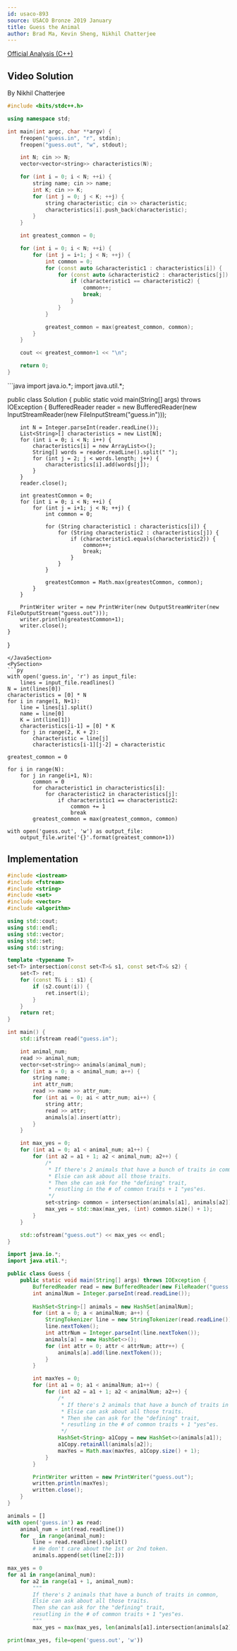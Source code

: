 ```yaml
---
id: usaco-893
source: USACO Bronze 2019 January
title: Guess the Animal
author: Brad Ma, Kevin Sheng, Nikhil Chatterjee
---
```


[Official Analysis (C++)](http://usaco.org/current/data/sol_guess_bronze_jan19.html)

## Video Solution
By Nikhil Chatterjee

<Youtube id="qmltNgaSg8w" />

<Spoiler title="Video Solution Code">
	
<LanguageSection>
<CPPSection>

```cpp
#include <bits/stdc++.h>

using namespace std;

int main(int argc, char **argv) {
	freopen("guess.in", "r", stdin);
	freopen("guess.out", "w", stdout);

	int N; cin >> N;
	vector<vector<string>> characteristics(N);

	for (int i = 0; i < N; ++i) {
		string name; cin >> name;
		int K; cin >> K;
		for (int j = 0; j < K; ++j) {
			string characteristic; cin >> characteristic;
			characteristics[i].push_back(characteristic);
		}
	}

	int greatest_common = 0;

	for (int i = 0; i < N; ++i) {
		for (int j = i+1; j < N; ++j) {
			int common = 0;
			for (const auto &characteristic1 : characteristics[i]) {
				for (const auto &characteristic2 : characteristics[j]) {
					if (characteristic1 == characteristic2) {
						common++;
						break;
					}
				}
			}

			greatest_common = max(greatest_common, common);
		}
	}

	cout << greatest_common+1 << "\n";

	return 0;
}
```	
</CPPSection>
<JavaSection>
```java
import java.io.*;
import java.util.*;

public class Solution {
	public static void main(String[] args) throws IOException {
		BufferedReader reader = new BufferedReader(new InputStreamReader(new FileInputStream("guess.in")));

		int N = Integer.parseInt(reader.readLine());
		List<String>[] characteristics = new List[N];
		for (int i = 0; i < N; i++) {
			characteristics[i] = new ArrayList<>();
			String[] words = reader.readLine().split(" ");
			for (int j = 2; j < words.length; j++) {
				characteristics[i].add(words[j]);
			}
		}
		reader.close();

		int greatestCommon = 0;
		for (int i = 0; i < N; ++i) {
			for (int j = i+1; j < N; ++j) {
				int common = 0;

				for (String characteristic1 : characteristics[i]) {
					for (String characteristic2 : characteristics[j]) {
						if (characteristic1.equals(characteristic2)) {
							common++;
							break;
						}
					}
				}

				greatestCommon = Math.max(greatestCommon, common);
			}
		}

		PrintWriter writer = new PrintWriter(new OutputStreamWriter(new FileOutputStream("guess.out")));
		writer.println(greatestCommon+1);
		writer.close();
	}
}
```
</JavaSection>
<PySection>
```py
with open('guess.in', 'r') as input_file:
	lines = input_file.readlines()
N = int(lines[0])
characteristics = [0] * N
for i in range(1, N+1):
	line = lines[i].split()
	name = line[0]
	K = int(line[1])
	characteristics[i-1] = [0] * K
	for j in range(2, K + 2):
		characteristic = line[j]
		characteristics[i-1][j-2] = characteristic

greatest_common = 0

for i in range(N):
	for j in range(i+1, N):
		common = 0
		for characteristic1 in characteristics[i]:
			for characteristic2 in characteristics[j]:
				if characteristic1 == characteristic2:
					common += 1
					break
		greatest_common = max(greatest_common, common)

with open('guess.out', 'w') as output_file:
	output_file.write('{}'.format(greatest_common+1))
```
</PySection>
</LanguageSection>
</Spoiler>
	
## Implementation

<LanguageSection>
<CPPSection>
  
```cpp
#include <iostream>
#include <fstream>
#include <string>
#include <set>
#include <vector>
#include <algorithm>

using std::cout;
using std::endl;
using std::vector;
using std::set;
using std::string;

template <typename T>
set<T> intersection(const set<T>& s1, const set<T>& s2) {
	set<T> ret;
	for (const T& i : s1) {
		if (s2.count(i)) {
			ret.insert(i);
		}
	}
	return ret;
}

int main() {
	std::ifstream read("guess.in");

	int animal_num;
	read >> animal_num;
	vector<set<string>> animals(animal_num);
	for (int a = 0; a < animal_num; a++) {
		string name;
		int attr_num;
		read >> name >> attr_num;
		for (int ai = 0; ai < attr_num; ai++) {
			string attr;
			read >> attr;
			animals[a].insert(attr);
		}
	}

	int max_yes = 0;
	for (int a1 = 0; a1 < animal_num; a1++) {
		for (int a2 = a1 + 1; a2 < animal_num; a2++) {
			/*
			 * If there's 2 animals that have a bunch of traits in common,
			 * Elsie can ask about all those traits.
			 * Then she can ask for the "defining" trait,
			 * resutling in the # of common traits + 1 "yes"es.
			 */
			set<string> common = intersection(animals[a1], animals[a2]);
			max_yes = std::max(max_yes, (int) common.size() + 1);
		}
	}

	std::ofstream("guess.out") << max_yes << endl;
}
```
  
</CPPSection>
<JavaSection>
  
```java
import java.io.*;
import java.util.*;

public class Guess {
	public static void main(String[] args) throws IOException {
		BufferedReader read = new BufferedReader(new FileReader("guess.in"));
		int animalNum = Integer.parseInt(read.readLine());
		
		HashSet<String>[] animals = new HashSet[animalNum];
		for (int a = 0; a < animalNum; a++) {
			StringTokenizer line = new StringTokenizer(read.readLine());
			line.nextToken();
			int attrNum = Integer.parseInt(line.nextToken());
			animals[a] = new HashSet<>();
			for (int attr = 0; attr < attrNum; attr++) {
				animals[a].add(line.nextToken());
			}
		}

		int maxYes = 0;
		for (int a1 = 0; a1 < animalNum; a1++) {
			for (int a2 = a1 + 1; a2 < animalNum; a2++) {
				/*
				 * If there's 2 animals that have a bunch of traits in common,
				 * Elsie can ask about all those traits.
				 * Then she can ask for the "defining" trait,
				 * resutling in the # of common traits + 1 "yes"es.
				 */
				HashSet<String> a1Copy = new HashSet<>(animals[a1]);
				a1Copy.retainAll(animals[a2]);
				maxYes = Math.max(maxYes, a1Copy.size() + 1);
			}
		}

		PrintWriter written = new PrintWriter("guess.out");
		written.println(maxYes);
		written.close();
	}
}
```
</JavaSection>
<PySection>

```py
animals = []
with open('guess.in') as read:
	animal_num = int(read.readline())
	for _ in range(animal_num):
		line = read.readline().split()
		# We don't care about the 1st or 2nd token.
		animals.append(set(line[2:]))

max_yes = 0
for a1 in range(animal_num):
	for a2 in range(a1 + 1, animal_num):
		"""
		If there's 2 animals that have a bunch of traits in common,
		Elsie can ask about all those traits.
		Then she can ask for the "defining" trait,
		resutling in the # of common traits + 1 "yes"es.
		"""
		max_yes = max(max_yes, len(animals[a1].intersection(animals[a2])) + 1)

print(max_yes, file=open('guess.out', 'w'))
```

</PySection>
</LanguageSection>

